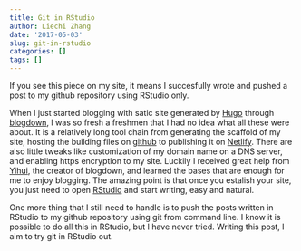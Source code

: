 ```yaml
---
title: Git in RStudio
author: Liechi Zhang
date: '2017-05-03'
slug: git-in-rstudio
categories: []
tags: []
---
```


If you see this piece on my site, it means I succesfully wrote and pushed a post to my github repository using RStudio only.  

When I just started blogging with satic site generated by [Hugo](https://gohugo.io/) through [blogdown](https://github.com/rstudio/blogdown), I was so fresh a freshmen that I had no idea what all these were about. It is a relatively long tool chain from generating the scaffold of my site, hosting the building files on [github](https://github.com/rbind/liechi) to publishing it on [Netlify](https://www.netlify.com/). There are also little tweaks like customization of my domain name on a DNS server, and enabling https encryption to my site. Luckily I received great help from [Yihui](https://yihui.name), the creator of blogdown, and learned the bases that are enough for me to enjoy blogging. The amazing point is that once you estalish your site, you just need to open [RStudio](https://www.rstudio.com/) and start writing, easy and natural.

One more thing that I still need to handle is to push the posts written in RStudio to my github repository using git from command line. I know it is possible to do all this in RStudio, but I have never tried. Writing this post, I aim to try git in RStudio out.




